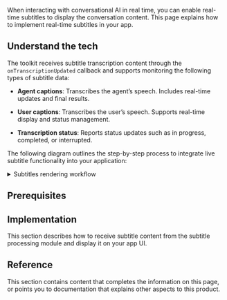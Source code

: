 

When interacting with conversational AI in real time, you can enable real-time subtitles to display the conversation content. This page explains how to implement real-time subtitles in your app.

## Understand the tech

<Tech />

The toolkit receives subtitle transcription content through the `onTranscriptionUpdated` callback and supports monitoring the following types of subtitle data:

* **Agent captions**: Transcribes the agent’s speech. Includes real-time updates and final results.

* **User captions**: Transcribes the user’s speech. Supports real-time display and status management.

* **Transcription status**: Reports status updates such as in progress, completed, or interrupted.

The following diagram outlines the step-by-step process to integrate live subtitle functionality into your application:

<details>
<summary>Subtitles rendering workflow</summary>

![](/images/conversational-ai/subtitles-workflow.svg)
</details>

## Prerequisites

<Prerequisites />

## Implementation

This section describes how to receive subtitle content from the subtitle processing module and display it on your app UI.

<Implementation />

## Reference 

This section contains content that completes the information on this page, or points you to documentation that explains other aspects to this product.

<Reference />


